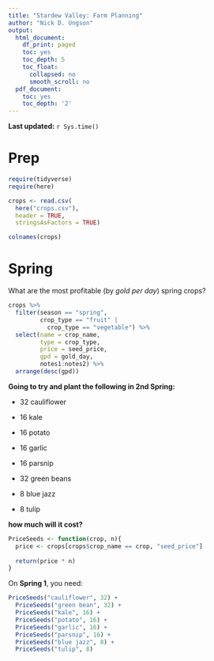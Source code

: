 ```yaml
---
title: "Stardew Valley: Farm Planning"
author: "Nick D. Ungson"
output:
  html_document:
    df_print: paged
    toc: yes
    toc_depth: 5
    toc_float:
      collapsed: no
      smooth_scroll: no
  pdf_document:
    toc: yes
    toc_depth: '2'
---
```


**Last updated:** `r Sys.time()`

# Prep

```r
require(tidyverse)
require(here)

crops <- read.csv(
  here("crops.csv"), 
  header = TRUE, 
  stringsAsFactors = TRUE)

colnames(crops)
```

# Spring

What are the most profitable (by *gold per day*) spring crops?

```r
crops %>%
  filter(season == "spring", 
         crop_type == "fruit" | 
           crop_type == "vegetable") %>% 
  select(name = crop_name, 
         type = crop_type, 
         price = seed_price, 
         gpd = gold_day, 
         notes1:notes2) %>% 
  arrange(desc(gpd))
```

**Going to try and plant the following in 2nd Spring:**

* 32 cauliflower
* 16 kale
* 16 potato
* 16 garlic
* 16 parsnip
* 32 green beans

* 8 blue jazz
* 8 tulip

**how much will it cost?**

```r
PriceSeeds <- function(crop, n){
  price <- crops[crops$crop_name == crop, "seed_price"]
  
  return(price * n)
}
```

On **Spring 1**, you need:
```r
PriceSeeds("cauliflower", 32) + 
  PriceSeeds("green bean", 32) + 
  PriceSeeds("kale", 16) + 
  PriceSeeds("potato", 16) + 
  PriceSeeds("garlic", 16) + 
  PriceSeeds("parsnip", 16) + 
  PriceSeeds("blue jazz", 8) + 
  PriceSeeds("tulip", 8)
```


